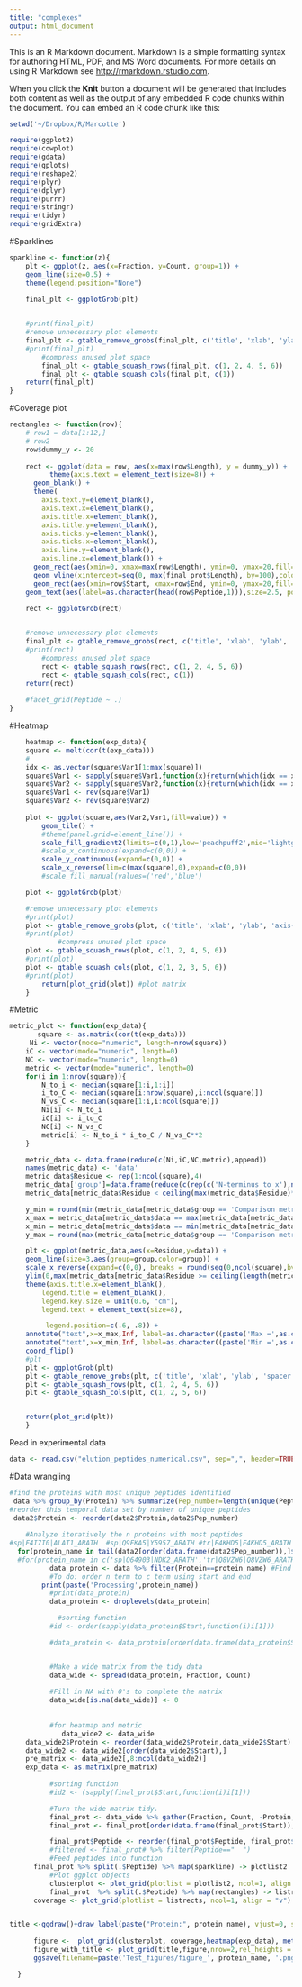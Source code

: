 ```yaml
---
title: "complexes"
output: html_document
---
```


This is an R Markdown document. Markdown is a simple formatting syntax for authoring HTML, PDF, and MS Word documents. For more details on using R Markdown see <http://rmarkdown.rstudio.com>.

When you click the **Knit** button a document will be generated that includes both content as well as the output of any embedded R code chunks within the document. You can embed an R code chunk like this:

```r
setwd('~/Dropbox/R/Marcotte')

require(ggplot2)
require(cowplot)
require(gdata)
require(gplots)
require(reshape2)
require(plyr)
require(dplyr)
require(purrr)
require(stringr)
require(tidyr)
require(gridExtra)
```


#Sparklines
```r


sparkline <- function(z){
    plt <- ggplot(z, aes(x=Fraction, y=Count, group=1)) +
    geom_line(size=0.5) +
    theme(legend.position="None")
    
    final_plt <- ggplotGrob(plt)


    #print(final_plt)
    #remove unnecessary plot elements
    final_plt <- gtable_remove_grobs(final_plt, c('title', 'xlab', 'ylab', 'axis-b','axis-l','spacer'))
    #print(final_plt)
        #compress unused plot space
        final_plt <- gtable_squash_rows(final_plt, c(1, 2, 4, 5, 6))
        final_plt <- gtable_squash_cols(final_plt, c(1))
    return(final_plt)
}

```






#Coverage plot
```r
rectangles <- function(row){
    # row1 = data[1:12,]
    # row2
    row$dummy_y <- 20
    
    rect <- ggplot(data = row, aes(x=max(row$Length), y = dummy_y)) +
          theme(axis.text = element_text(size=8)) +
      geom_blank() +
      theme(
        axis.text.y=element_blank(),
        axis.text.x=element_blank(),
        axis.title.x=element_blank(),
        axis.title.y=element_blank(),
        axis.ticks.y=element_blank(),
        axis.ticks.x=element_blank(),
        axis.line.y=element_blank(),
        axis.line.x=element_blank()) +
      geom_rect(aes(xmin=0, xmax=max(row$Length), ymin=0, ymax=20,fill=I('grey95'))) +
      geom_vline(xintercept=seq(0, max(final_prot$Length), by=100),color='grey56') +
      geom_rect(aes(xmin=row$Start, xmax=row$End, ymin=0, ymax=20,fill=I('#477DF2'))) +
    geom_text(aes(label=as.character(head(row$Peptide,1))),size=2.5, position = position_nudge(x=-0.5*(max(final_prot$Length)),y=-10))#as.character(head(row$Peptide,1)))
      
    rect <- ggplotGrob(rect)


    #remove unnecessary plot elements
    final_plt <- gtable_remove_grobs(rect, c('title', 'xlab', 'ylab', 'axis-b','axis-l','spacer'))
    #print(rect)
        #compress unused plot space
        rect <- gtable_squash_rows(rect, c(1, 2, 4, 5, 6))
        rect <- gtable_squash_cols(rect, c(1))
    return(rect)
  
    #facet_grid(Peptide ~ .)
}
```


#Heatmap
```R
    heatmap <- function(exp_data){
    square <- melt(cor(t(exp_data)))
    # 
    idx <- as.vector(square$Var1[1:max(square)])
    square$Var1 <- sapply(square$Var1,function(x){return(which(idx == x))})
    square$Var2 <- sapply(square$Var2,function(x){return(which(idx == x))})
    square$Var1 <- rev(square$Var1)
    square$Var2 <- rev(square$Var2)
    
    plot <- ggplot(square,aes(Var2,Var1,fill=value)) + 
        geom_tile() +
        #theme(panel.grid=element_line()) +
        scale_fill_gradient2(limits=c(0,1),low='peachpuff2',mid='lightgoldenrod1',high='#0050FF') +
        #scale_x_continuous(expand=c(0,0)) +
        scale_y_continuous(expand=c(0,0)) +
        scale_x_reverse(lim=c(max(square),0),expand=c(0,0))
        #scale_fill_manual(values=('red','blue')

    plot <- ggplotGrob(plot)

    #remove unnecessary plot elements
    #print(plot)
    plot <- gtable_remove_grobs(plot, c('title', 'xlab', 'ylab', 'axis-b','axis-l', 'spacer','guide-box'))
    #print(plot)
            #compress unused plot space
    plot <- gtable_squash_rows(plot, c(1, 2, 4, 5, 6))
    #print(plot)
    plot <- gtable_squash_cols(plot, c(1, 2, 3, 5, 6))
    #print(plot)
        return(plot_grid(plot)) #plot matrix
    }
```

#Metric
```R
metric_plot <- function(exp_data){
       square <- as.matrix(cor(t(exp_data)))
     Ni <- vector(mode="numeric", length=nrow(square))
    iC <- vector(mode="numeric", length=0)
    NC <- vector(mode="numeric", length=0)
    metric <- vector(mode="numeric", length=0)
    for(i in 1:nrow(square)){
        N_to_i <- median(square[1:i,1:i])
        i_to_C <- median(square[i:nrow(square),i:ncol(square)])
        N_vs_C <- median(square[1:i,i:ncol(square)])
        Ni[i] <- N_to_i
        iC[i] <- i_to_C
        NC[i] <- N_vs_C
        metric[i] <- N_to_i * i_to_C / N_vs_C**2
    }

    metric_data <- data.frame(reduce(c(Ni,iC,NC,metric),append))
    names(metric_data) <- 'data'
    metric_data$Residue <- rep(1:ncol(square),4)
    metric_data['group']=data.frame(reduce(c(rep(c('N-terminus to x'),ncol(square)),rep(c('x to C-terminus'),ncol(square)),rep(c('N-term vs C-term'),ncol(square)),rep(c('Comparison metric'),ncol(square))),append))
    metric_data[metric_data$Residue < ceiling(max(metric_data$Residue)*0.05) | metric_data$Residue  > max(metric_data$Residue)*0.95,]$data <- NA

    y_min = round(min(metric_data[metric_data$group == 'Comparison metric',]$data,na.rm=TRUE),2)
    x_max = metric_data[metric_data$data == max(metric_data[metric_data$group == 'Comparison metric',]$data,na.rm=TRUE) & !is.na(metric_data$data) ,]$Residue
    x_min = metric_data[metric_data$data == min(metric_data[metric_data$group == 'Comparison metric',]$data,na.rm=TRUE) & !is.na(metric_data$data) ,]$Residue
    y_max = round(max(metric_data[metric_data$group == 'Comparison metric',]$data,na.rm=TRUE),2)

    plt <- ggplot(metric_data,aes(x=Residue,y=data)) +
    geom_line(size=3,aes(group=group,color=group)) +
    scale_x_reverse(expand=c(0,0), breaks = round(seq(0,ncol(square),by=5))) +
    ylim(0,max(metric_data[metric_data$Residue >= ceiling(length(metric_data$Residue)/80),]$data)) +
    theme(axis.title.x=element_blank(),
        legend.title = element_blank(),
        legend.key.size = unit(0.6, "cm"),
        legend.text = element_text(size=8),

         legend.position=c(.6, .8)) +
    annotate("text",x=x_max,Inf, label=as.character((paste('Max =',as.character(y_max)))),hjust=1,vjust=1) +
    annotate("text",x=x_min,Inf, label=as.character((paste('Min =',as.character(y_min)))),hjust=1,vjust=1) +
    coord_flip()
    #plt
    plt <- ggplotGrob(plt)
    plt <- gtable_remove_grobs(plt, c('title', 'xlab', 'ylab', 'spacer','axis-b'))
    plt <- gtable_squash_rows(plt, c(1, 2, 4, 5, 6))
    plt <- gtable_squash_cols(plt, c(1, 2, 5, 6))


    return(plot_grid(plt))
    }
```

Read in experimental data
```r
data <- read.csv("elution_peptides_numerical.csv", sep=",", header=TRUE)
```


#Data wrangling
```r

#find the proteins with most unique peptides identified
 data %>% group_by(Protein) %>% summarize(Pep_number=length(unique(Peptide))) -> data2
#reorder this temporal data set by number of unique peptides
 data2$Protein <- reorder(data2$Protein,data2$Pep_number)
 
    #Analyze iteratively the n proteins with most peptides
#sp|F4I7I0|ALAT1_ARATH  #sp|Q9FKA5|Y5957_ARATH #tr|F4KHD5|F4KHD5_ARATH #example proteins for A. thaliana
  for(protein_name in tail(data2[order(data.frame(data2$Pep_number)),]$Protein,90)){
  #for(protein_name in c('sp|O64903|NDK2_ARATH','tr|Q8VZW6|Q8VZW6_ARATH')){ #test proteins
          data_protein <- data %>% filter(Protein==protein_name) #Find the caspase ENS Id for a good example of split peptides
          #To do: order n term to c term using start and end
        print(paste('Processing',protein_name))
          #print(data_protein)
          data_protein <- droplevels(data_protein)

            #sorting function
          #id <- order(sapply(data_protein$Start,function(i)i[1]))

          #data_protein <- data_protein[order(data.frame(data_protein$Start)),]


          #Make a wide matrix from the tidy data
          data_wide <- spread(data_protein, Fraction, Count)
          
          #Fill in NA with 0's to complete the matrix
          data_wide[is.na(data_wide)] <- 0
          
          
          #for heatmap and metric
             data_wide2 <- data_wide
    data_wide2$Protein <- reorder(data_wide2$Protein,data_wide2$Start)
    data_wide2 <- data_wide2[order(data_wide2$Start),]
    pre_matrix <- data_wide2[,8:ncol(data_wide2)]
    exp_data <- as.matrix(pre_matrix)
    
          #sorting function
          #id2 <- (sapply(final_prot$Start,function(i)i[1]))

          #Turn the wide matrix tidy.
          final_prot <- data_wide %>% gather(Fraction, Count, -Protein, -Peptide, -Start, -End, -Length,-Appearance, -Sequence)
          final_prot <- final_prot[order(data.frame(final_prot$Start)),]#final_prot$Start[1]),]

          final_prot$Peptide <- reorder(final_prot$Peptide, final_prot$Start)
          #filtered <- final_prot# %>% filter(Peptide=="  ")
          #Feed peptides into function
      final_prot %>% split(.$Peptide) %>% map(sparkline) -> plotlist2
          #Plot ggplot objects
          clusterplot <- plot_grid(plotlist = plotlist2, ncol=1, align = "v")
          final_prot  %>% split(.$Peptide) %>% map(rectangles) -> listrects
      coverage <- plot_grid(plotlist = listrects, ncol=1, align = "v")


title <-ggdraw()+draw_label(paste("Protein:", protein_name), vjust=0, size=20)
      
      figure <-  plot_grid(clusterplot, coverage,heatmap(exp_data), metric_plot(exp_data), nrow=1)
      figure_with_title <- plot_grid(title,figure,nrow=2,rel_heights = c(.1,1))
      ggsave(filename=paste('Test_figures/figure_', protein_name, '.png',sep=''),plot=figure_with_title)

  } 
```
